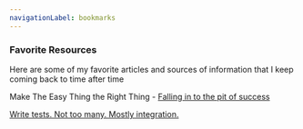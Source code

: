 ```yaml
---
navigationLabel: bookmarks
---
```


### Favorite Resources

Here are some of my favorite articles and sources of information that I keep coming back to time after time

Make The Easy Thing the Right Thing - [Falling in to the pit of success](https://blog.codinghorror.com/falling-into-the-pit-of-success/)

[Write tests. Not too many. Mostly integration.](https://kentcdodds.com/blog/write-tests)
